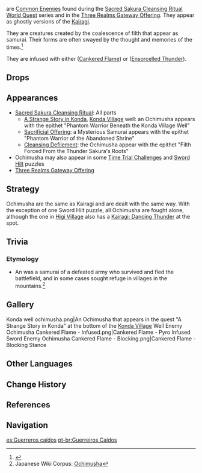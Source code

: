 {{Terminology Infobox
|image        = <gallery>
Enemy Ochimusha Cankered Flame.png|Cankered Flame
Enemy Ochimusha Ensorcelled Thunder.png|Ensorcelled Thunder
</gallery>
|type         = Enemy Groups
|type2        = Other Human Factions
|type3        = Kairagi
}}
{{Lang|'''Ochimusha'''|ja=落武者|ja_rm=Ochimusha}} are [[Common Enemies]] found during the [[Sacred Sakura Cleansing Ritual]] [[World Quest]] series and in the [[Three Realms Gateway Offering]]. They appear as ghostly versions of the [[Kairagi]].

They are creatures created by the coalescence of filth that appear as samurai. Their forms are often swayed by the thought and memories of the times.<ref>{{Ref/Quest|Yougou Cleansing}}</ref>

They are infused with either {{Color|Pyro}} ([[Ochimusha: Cankered Flame|Cankered Flame]]) or {{Color|Electro}} ([[Ochimusha: Ensorcelled Thunder|Ensorcelled Thunder]]).

==Drops==
{{Drops|nobushi}}

==Appearances==
* [[Sacred Sakura Cleansing Ritual]]: All parts
** [[A Strange Story in Konda]], [[Konda Village]] well: an Ochimusha appears with the epithet "Phantom Warrior Beneath the Konda Village Well"
** [[Sacrificial Offering]]: a Mysterious Samurai appears with the epithet "Phantom Warrior of the Abandoned Shrine"
** [[Cleansing Defilement]]: the Ochimusha appear with the epithet "Filth Forced From the Thunder Sakura's Roots"
* Ochimusha may also appear in some [[Time Trial Challenge]]s and [[Sword Hilt]] puzzles
* [[Three Realms Gateway Offering]]

==Strategy==
Ochimusha are the same as Kairagi and are dealt with the same way. With the exception of one Sword Hilt puzzle, all Ochimusha are fought alone, although the one in [[Higi Village]] also has a [[Kairagi: Dancing Thunder]] at the spot.

==Trivia==
===Etymology===
* An {{Lang|{{w|ochimusha}}|ja={{Rubi|落|おち|武|む|者|しゃ}}|ja_rm=ochimusha|ja_tl=fallen warrior}} was a samurai of a defeated army who survived and fled the battlefield, and in some cases sought refuge in villages in the mountains.<ref>Japanese Wiki Corpus: [https://www.japanese-wiki-corpus.org/history/Ochimusha.html Ochimusha]</ref>

==Gallery==
<gallery hideaddbutton="true" captionalign="center">
Konda well ochimusha.png|An Ochimusha that appears in the quest "A Strange Story in Konda" at the bottom of the [[Konda Village]] Well
Enemy Ochimusha Cankered Flame - Infused.png|Cankered Flame - Pyro Infused Sword
Enemy Ochimusha Cankered Flame - Blocking.png|Cankered Flame - Blocking Stance
</gallery>

==Other Languages==
{{Other Languages
|en      = Ochimusha
|zhs     = 「落武者」
|zhs_rm  = "Luòwǔzhě"
|zht     = 「落武者」
|zht_rm  = "Luòwǔzhě"
|zh_tl   = 
|ja      = 「{{Rubi|落|おち|武|む|者|しゃ}}」
|ja_rm   = "Ochimusha"
|ja_tl   = Fallen Warrior
|ko      = 「낙무자」
|ko_rm   = "Nakmuja"
|ko_tl   = Runaway Samurai
|es      = Guerrero caído
|es_tl   = Fallen Warrior
|fr      = Ochimusha
|ru      = Отимуся
|th      = Ochimusha
|vi      = Ochimusha
|de      = „Ochimusha“
|id      = Ochimusha
|pt      = Guerreiro Caído
|pt_tl   = Fallen Warrior
}}

==Change History==
{{Change History|2.0}}

==References==
{{Reflist}}

==Navigation==
{{Enemy Navbox|Special}}

[[es:Guerreros caídos]]
[[pt-br:Guerreiros Caídos]]